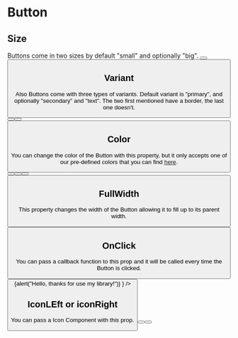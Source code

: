 
<Meta title="Components|Button" />

# Button

<Props of={Button} />

## Size

Buttons come in two sizes by default "small" and optionally "big".
<Preview>
    <Button label="A small button" />
    <Button label="A very big Button" size="big" variant="primary" />
</Preview>

## Variant

Also Buttons come with three types of variants. Default variant is "primary", and optionally "secondary" and "text". The two first mentioned have a border, the last one doesn't.

<Preview>
    <Button label="Primary" variant="primary" />
    <Button label="Secondary" variant="secondary" />
    <Button label="Text" variant="text" />
</Preview>

## Color

You can change the color of the Button with this property, but it only accepts one of our pre-defined colors that you can find [here](/?path=/docs/colors--page).

<Preview>
    <Button label="estherGreen Color" color="estherGreen" />
    <Button label="cadetBlue Color" color="cadetBlue" />
    <Button label="estherGreen Color" color="estherGreen" variant="secondary" />
    <Button label="cadetBlue Color" color="cadetBlue" variant="secondary" />
</Preview>

## FullWidth

This property changes the width of the Button allowing it to fill up to its parent width.

<Preview>
    <Button label="With FullWidth" fullWidth />
</Preview>


## OnClick

You can pass a callback function to this prop and it will be called every time the Button is clicked.

<Preview>
    <Button label="ClickMe" variant="primary" onClick={() => {alert("Hello, thanks for use my library!")} } />
</Preview>

## IconLEft or iconRight

You can pass a Icon Component with this prop.

<Preview>
    <Button label="ClickMe" variant="primary" iconRight="person" />
    <Button label="ClickMe" variant="primary" iconLeft="home" />
</Preview>


